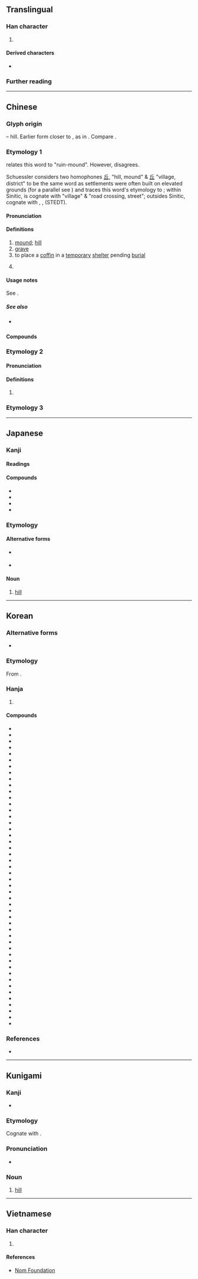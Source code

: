{{also|丠|坵|兵}}
{{character info}}
==Translingual==

===Han character===
{{Han char|rn=1|rad=一|as=04|sn=5|four=72101|canj=OM|ids=⿱斤一}}

# {{mul-shuowen radical-def|293}}

====Derived characters====
* {{l|mul|[[𠰋]], [[坵]], [[㚱]], [[岴]], [[拞]], [[㳋]], [[𬮾]], [[𪲀]], [[䂡]], [[蚯]], [[𧦺]], [[䟬]], [[𫒒]], [[駈]], [[𩨼]], [[𪟘]], [[邱]], [[𣢥]], [[屔]], [[𫠴]], [[𮨆]], [[𩿨]], [[𡶦]], [[𢇹]], [[茊]], [[𥬨]], [[虗]], [[𩬡]], [[𦦛]], [[乒]], [[乓]], [[兵]], [[岳]]}}

===Further reading===
{{kangxi-ws|一部/四畫}}
{{Han ref|kx=0077.140|dkj=00033|dj=0156.020|hdz=10017.010|uh=4E18}}

----

==Chinese==

===Glyph origin===
{{Han etyl}}
{{liushu|i}} – hill. Earlier form closer to {{zh-l|*丠}}, as in {{och-l|虛}}. Compare {{zh-l|*山}}.

===Etymology 1===
{{zh-forms|alt=丠,𠀉,㐀,𡊣,坵,𠀌}}
{{zh-ref|Wang (1982)}} relates this word to {{zh-l|墟}} "ruin-mound". However, {{zh-ref|Schuessler (2007)}} disagrees.

Schuessler considers two homophones [[丘]], "hill, mound" & [[丘]] "village, district" to be the same word as settlements were often built on elevated grounds (for a parallel see {{zh-l|京}}) and traces this word's etymology to {{inh|zh|sit-pro|*r/g-wa||village}}; within Sinitic, {{och-l|丘}} is cognate with {{och-l|里}} "village" & {{och-l|街}} "road crossing, street"; outsides Sinitic, cognate with {{cog|lus|khua||village}}, {{cog|cnh|khûa||village, cosmos}}, {{cog|my|ရွာ||village}} (STEDT).

====Pronunciation====
{{zh-pron
|m=qiū
|c=jau1
|h=pfs=hiû
|md=kiŭ
|mn=khu/khiu
|mn_note=khu - vernacular; khiu - literary
|mn-t=ku1/kiu1
|mn-t_note=ku1 - vernacular; kiu1 - literary
|w=1qieu
|mc=y
|oc=y
|cat=n,v,cls
}}

====Definitions====
{{zh-hanzi}}

# [[mound]]; [[hill]]
# [[grave]]
# to place a [[coffin]] in a [[temporary]] [[shelter]] pending [[burial]]
# {{lb|zh|dialectal}} {{zh-classifier|[[field]]s|t=[[plot]]}}

====Usage notes====
See {{zh-l|邱}}.

=====See also=====
* {{sense|hills}} {{zh-l|山}}

====Compounds====
{{zh-der|丘疹|九丘|丘山|五比丘|宛丘|丘井|丘壑|丘木|丘八|如丘而止|丘腦|介丘|八索九丘|丘隴|丘中有麻|恩重丘山|寢丘之志|丘嫂|土丘|員丘山|一丘之貉|丘壟|宗廟丘墟|丘陵|巴丘|島狀丘陵|一丘一壑|圜丘|丘墳|丹丘|丘園|太丘道廣|丘墟|下視丘|左丘|丘墓|恥丘|山丘|放情丘壑|狐死首丘|沙丘|泌丘|炎丘|比丘尼|視丘|旄丘|砂丘|皮諾丘|畝丘|狐丘之誡|梧丘之魂|皖南丘陵|比丘|松丘|曹丘|糟丘|胸有丘壑|華屋丘墟|虎丘|融丘|膠東丘陵|麥丘老人|黎丘丈人|零落山丘|首丘夙願|首丘之情|首丘之思|首丘之念|首丘|陵丘|鼻丘|首丘之望|華屋山丘|赫丘利斯|丘林|資丘|溪丘灣|丘堡|商丘}}

===Etymology 2===
{{zh-forms}}

====Pronunciation====
{{zh-pron
|m=qiū
|cat=pn
}}

====Definitions====
{{zh-hanzi}}

# {{surname|zh}}

===Etymology 3===
{{zh-see|坵}}

----

==Japanese==

===Kanji===
{{ja-kanji|grade=c|rs=一04}}

====Readings====
{{ja-readings
|goon=く
|kanon=きゅう<きう
|kun=おか-
}}

====Compounds====
* {{ja-r|丘上|きゅうじょう}}
* {{ja-r|丘疹|きゅうしん}}
* {{ja-r|丘%辺|おか%べ}}
* {{ja-r|丘陵|きゅうりょう}}

===Etymology===
{{ja-kanjitab|おか|yomi=k}}

====Alternative forms====
* {{q|less common}} {{l/ja|岡}}
* {{q|less common}} {{l/ja|壟}}

====Noun====
{{ja-noun|おか}}

# [[hill]]
#: {{ja-usex|丘を下る|おか を くだる|to go down a hill}}

----

==Korean==

===Alternative forms===
* {{alter|ko|㐀}}

===Etymology===
From {{der|ko|ltc|sort=구|-}} {{ltc-l|丘}}. {{hanja-hunmong|구|kwu|地理#상03B}}

===Hanja===
{{ko-hanja-search}}
{{ko-hanja|언덕|구}}

# {{hanja form of|구|[[small]] [[hill]]}}

====Compounds====
{{der-top3|Compounds}}
* {{ko-l|구강|丘岡}}
* {{ko-l|구롱|丘壟}}
* {{ko-l|구릉|丘陵}}
* {{ko-l|구목|丘木}}
* {{ko-l|구묘|丘墓}}
* {{ko-l|구민|丘民}}
* {{ko-l|구부|丘阜}}
* {{ko-l|구분|丘墳}}
* {{ko-l|구사|丘史}}
* {{ko-l|구산|丘山}}
* {{ko-l|구수|丘嫂}}
* {{ko-l|구수|丘首}}
* {{ko-l|구언|丘言}}
* {{ko-l|구우|丘隅}}
* {{ko-l|구원|丘園}}
* {{ko-l|구정|丘亭}}
* {{ko-l|구진|丘疹}}
* {{ko-l|구질|丘垤}}
* {{ko-l|구총|丘冢}}
* {{ko-l|구판|丘坂}}
* {{ko-l|구학|丘壑}}
* {{ko-l|구허|丘墟}}
* {{ko-l|고구|古丘}}
* {{ko-l|고구|故丘}}
* {{ko-l|고구|高丘}}
* {{ko-l|^공구|孔丘}}
* {{ko-l|능구|陵丘}}
* {{ko-l|단구|丹丘}}
* {{ko-l|비구|比丘}}
* {{ko-l|사구|沙丘}}
* {{ko-l|상구|上丘}}
* {{ko-l|소구|小丘}}
* {{ko-l|아구|阿丘}}
* {{ko-l|[[연구]]/[[련구]]|連丘}}
* {{ko-l|원구|[[圜丘]]/[[圓丘]]}}
* {{ko-l|[[이구]]/[[니구]]|泥丘}}
* {{ko-l|잔구|殘丘}}
* {{ko-l|잠구|潛丘}}
* {{ko-l|청구|靑丘}}
* {{ko-l|치구|恥丘}}
* {{ko-l|파구|波丘}}
* {{ko-l|하구|下丘}}
* {{ko-l|해구|海丘}}
* {{ko-l|화구|火丘}}
* {{ko-l|비구니|比丘尼}}
* {{ko-l|수정구|受精丘}}
* {{ko-l|구리지언|丘里之言}}
* {{ko-l|일구지학|一丘之貉}}
{{der-bottom}}

===References===
* {{R:hanjadoc|20}}

----

==Kunigami==

===Kanji===
{{head|xug|kanji}}

* {{ja-readings|kun=[[ふぁーい]] (faai)}}

===Etymology===
Cognate with {{cog|ja|丘|tr=おか, oka}}.

===Pronunciation===
* {{IPA|xug|/ɸaːi/|sort=ふぁあい}}

===Noun===
{{head|xug|noun|hiragana|ふぁーい|romaji|fāi|sort=ふぁあい}}

# [[hill]]

{{c|xug|Landforms|sort=ふぁあい}}

----

==Vietnamese==

===Han character===
{{vi-readings|reading=khâu, kheo, khưu|rs=一04}}

# {{rfdef|vi|sort=一04}}

====References====
* [http://nomfoundation.org/common/nom_details.php?codepoint=4e18 Nom Foundation]